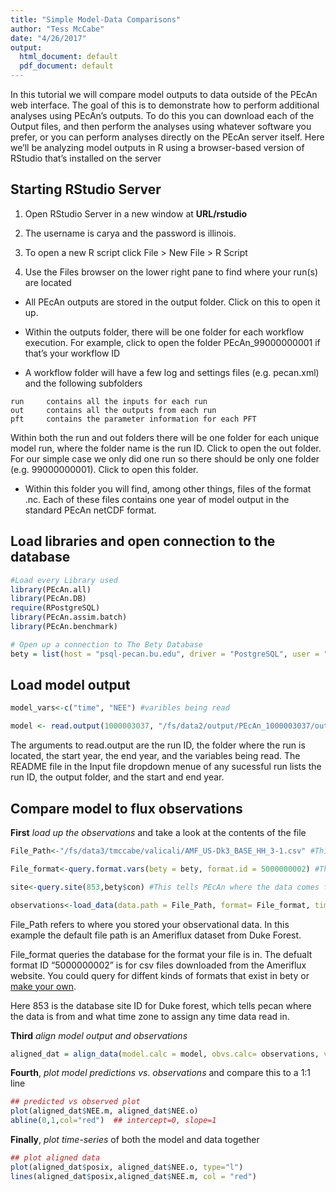 ```yaml
---
title: "Simple Model-Data Comparisons"
author: "Tess McCabe"
date: "4/26/2017"
output:
  html_document: default
  pdf_document: default
---
```



In this tutorial we will compare model outputs to data outside of the PEcAn web interface. The goal of this is to demonstrate how to perform additional analyses using PEcAn’s outputs. To do this you can download each of the Output files, and then perform the analyses using whatever software you prefer, or you can perform analyses directly on the PEcAn server itself. Here we’ll be analyzing model outputs in R using a browser-based version of RStudio that’s installed on the server

## Starting RStudio Server

1. Open RStudio Server in a new window at **URL/rstudio** 
 
2.	The username is carya and the password is illinois.

3.	To open a new R script click File > New File > R Script

4.	Use the Files browser on the lower right pane to find where your run(s) are located

  + All PEcAn outputs are stored in the output folder. Click on this to open it up.

  + Within the outputs folder, there will be one folder for each workflow execution. For example, click to open the folder PEcAn_99000000001 if that’s your workflow ID

  + A workflow folder will have a few log and settings files (e.g. pecan.xml) and the following subfolders

```  
run		contains all the inputs for each run
out		contains all the outputs from each run
pft		contains the parameter information for each PFT
```

Within both the run and out folders there will be one folder for each unique model run, where the folder name is the run ID. Click to open the out folder. For our simple case we only did one run so there should be only one folder (e.g. 99000000001). Click to open this folder.

  + Within this folder you will find, among other things, files of the format <year>.nc. Each of these files contains one year of model output in the standard PEcAn netCDF format.

## Load libraries and open connection to the database

```r
#Load every Library used
library(PEcAn.all)
library(PEcAn.DB)
require(RPostgreSQL)
library(PEcAn.assim.batch)
library(PEcAn.benchmark)

# Open up a connection to The Bety Database
bety = list(host = "psql-pecan.bu.edu", driver = "PostgreSQL", user = "bety", dbname = "bety", password = "bety")
```



## Load model output

```r
model_vars<-c("time", "NEE") #varibles being read

model <- read.output(1000003037, "/fs/data2/output/PEcAn_1000003037/out/1000473575" ,start.year=1997,end.year=2004,model_vars,dataframe=TRUE)
```

The arguments to read.output are the run ID, the folder where the run is located, the start year, the end year, and the variables being read. The README file in the Input file dropdown menue of any sucessful run lists the run ID, the output folder, and the start and end year. 

##	Compare model to flux observations

**First** _load up the observations_ and take a look at the contents of the file


```r

File_Path<-"/fs/data3/tmccabe/valicali/AMF_US-Dk3_BASE_HH_3-1.csv" #This is a path to where the observations are stored. 

File_format<-query.format.vars(bety = bety, format.id = 5000000002) #This matches the file with a premade "format" or a template that describes how the information in the file is organized

site<-query.site(853,bety$con) #This tells PEcAn where the data comes from

observations<-load_data(data.path = File_Path, format= File_format, time.row = File_format$time.row,  site = site) #This will throw an error that not all of the units can be converted. That's ok, as the units of the varibles of interest (NEE) are being converted. 
```

File_Path refers to where you stored your observational data. In this example the default file path is an Ameriflux dataset from Duke Forest. 

File_format queries the database for the format your file is in. The defualt format ID "5000000002" is for csv files downloaded from the Ameriflux website.
You could query for diffent kinds of formats that exist in bety or [make your own](https://pecanproject.github.io/pecan-documentation/adding-an-ecosystem-model.html#formats).

Here 853 is the database site ID for Duke forest, which tells pecan where the data is from and what time zone to assign any time data read in. 

**Third** _align model output and observations_

```r

aligned_dat = align_data(model.calc = model, obvs.calc= observations, var ="NEE", start_year =start_year, end_year = end_year, align_method ="mean_over_larger_timestep")

```

**Fourth**, _plot model predictions vs. observations_ and compare this to a 1:1 line 

```r
## predicted vs observed plot
plot(aligned_dat$NEE.m, aligned_dat$NEE.o)
abline(0,1,col="red")  ## intercept=0, slope=1
```


**Finally**, _plot time-series_ of both the model and data together

```r
## plot aligned data
plot(aligned_dat$posix, aligned_dat$NEE.o, type="l")
lines(aligned_dat$posix,aligned_dat$NEE.m, col = "red")

```
